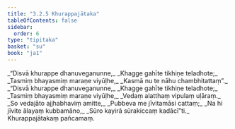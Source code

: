 ```yaml
---
title: "3.2.5 Khurappajātaka"
tableOfContents: false
sidebar:
  order: 6
type: "tipitaka"
basket: "su"
book: "ja1"
---
```



<DynamicBreadcrumb />

<Division number="43" book="ja1" bookNo="22" page="206">

<Paragraph number="728" type="verses" book="ja1">
_“Disvā khurappe dhanuveganunne,_  
_Khagge gahīte tikhiṇe teladhote;_  
_Tasmiṃ bhayasmiṃ maraṇe viyūḷhe,_  
_Kasmā nu te nāhu chambhitattaṃ”._  

</Paragraph>

</Division>
<Division number="44" book="ja1" bookNo="22" page="206">

<Paragraph number="729" type="verses" book="ja1">
_“Disvā khurappe dhanuveganunne,_  
_Khagge gahīte tikhiṇe teladhote;_  
_Tasmiṃ bhayasmiṃ maraṇe viyūḷhe,_  
_Vedaṃ alatthaṃ vipulaṃ uḷāraṃ._  

</Paragraph>

</Division>
<Division number="45" book="ja1" bookNo="22" page="206">

<Paragraph number="730" type="verses" book="ja1">
_So vedajāto ajjhabhaviṃ amitte,_  
_Pubbeva me jīvitamāsi cattaṃ;_  
_Na hi jīvite ālayaṃ kubbamāno,_  
_Sūro kayirā sūrakiccaṃ kadācī”ti._  


</Paragraph>
</Division>

<Paragraph number="731" type="center" book="ja1">
Khurappajātakaṃ pañcamaṃ.
</Paragraph>